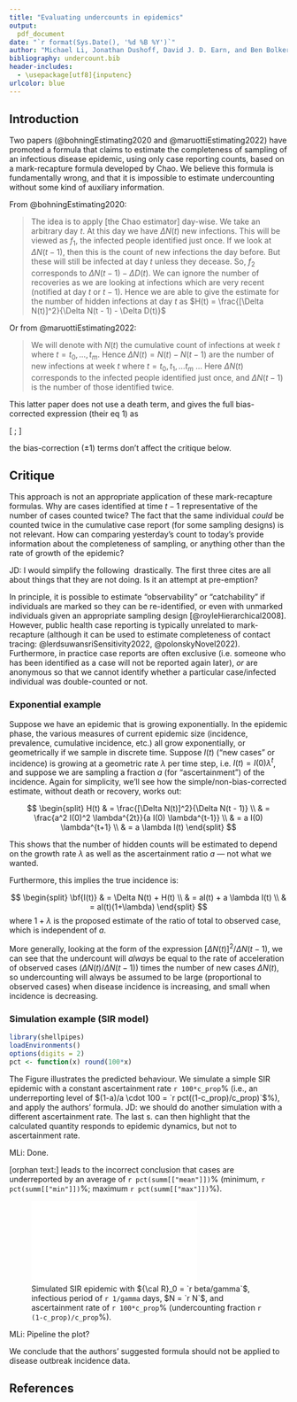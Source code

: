 ```yaml
---
title: "Evaluating undercounts in epidemics"
output:
  pdf_document
date: "`r format(Sys.Date(), '%d %B %Y')`"
author: "Michael Li, Jonathan Dushoff, David J. D. Earn, and Ben Bolker"
bibliography: undercount.bib
header-includes:
  - \usepackage[utf8]{inputenc}
urlcolor: blue
---
```


## Introduction

Two papers (@bohningEstimating2020 and @maruottiEstimating2022) have promoted a formula that claims  to estimate the completeness of sampling of an infectious disease epidemic, using only case reporting counts, based on a mark-recapture formula developed by Chao. We believe this formula is fundamentally wrong, and that it is impossible to estimate undercounting without some kind of auxiliary information.

From @bohningEstimating2020:

> The idea is to apply [the Chao estimator] day-wise. We take an arbitrary day $t$. At this day we have $\Delta N(t)$ new infections. This will be viewed as $f_1$, the infected people identified just once. If we look at $\Delta N(t - 1)$, then this is the count of new infections the day before. But these will still be infected at day $t$ unless they decease. So, $f_2$ corresponds to $\Delta N(t - 1) - \Delta D(t)$. We can ignore the number of recoveries as we are looking at infections which are very recent (notified at day $t$ or $t - 1$). Hence we are able to give the estimate for the number of hidden infections at day $t$ as $H(t) = \frac{[\Delta N(t)]^2}{\Delta N(t - 1) - \Delta D(t)}$

Or from @maruottiEstimating2022:

> We will denote with $N(t)$ the cumulative count of infections at week $t$ where $t = t_0, \dots, t_m$. Hence $\Delta N (t) = N(t) -N(t-1)$ are the number of  new  infections at week $t$ where $t = t_0, t_1,  \dots t_m$ ... Here $\Delta N(t)$ corresponds to the infected people identified just once, and $\Delta N(t-1)$  is the  number  of  those  identified  twice. 

This latter paper does not use a death term, and gives the full bias-corrected expression (their eq 1) as

\[
\frac{\Delta N(t) (\Delta N(t) - 1)}{1 + \Delta N(t-1)} ;
\]

the bias-correction ($\pm 1$) terms don't affect the critique below.

## Critique

This approach is not an appropriate application of these mark-recapture formulas. Why are cases identified at time $t-1$ representative of the number of cases counted twice? The fact that the same individual *could* be counted twice in the cumulative case report (for some sampling designs) is not relevant. How can comparing yesterday's count to today's provide information about the completeness of sampling, or anything other than the rate of growth of the epidemic? 

JD: I would simplify the following \P\ drastically. The first three cites are all about things that they are not doing. Is it an attempt at pre-emption?

In principle, it is possible to estimate "observability" or "catchability" if individuals are marked so they can be re-identified, or even with unmarked individuals given an appropriate sampling design [@royleHierarchical2008]. However, public health case reporting is typically unrelated to mark-recapture (although it can be used to estimate completeness of contact tracing: @lerdsuwansriSensitivity2022, @polonskyNovel2022). Furthermore, in practice case reports are often exclusive (i.e. someone who has been identified as a case will not be reported again later), *or* are anonymous so that we cannot identify whether a particular case/infected individual was double-counted or not.

### Exponential example
Suppose we have an epidemic that is growing exponentially. In the epidemic phase, the various measures of current epidemic size (incidence, prevalence, cumulative incidence, etc.) all grow exponentially, or geometrically if we sample in discrete time. Suppose $I(t)$ ("new cases" or incidence) is growing at a geometric rate $\lambda$ per time step, i.e. $I(t) = I(0) \lambda^t$, and suppose we are sampling a fraction $a$ (for "ascertainment") of the incidence. Again for simplicity, we'll see how the simple/non-bias-corrected estimate, without death or recovery, works out:

$$
\begin{split}
H(t) & = \frac{[\Delta N(t)]^2}{\Delta N(t - 1)} \\
& = \frac{a^2 I(0)^2 \lambda^{2t}}{a I(0) \lambda^{t-1}} \\
& = a I(0) \lambda^{t+1} \\
& = a \lambda I(t)
\end{split}
$$

This shows that the number of hidden counts will be estimated to depend on the growth rate $\lambda$ as well as the ascertainment ratio $a$ --- not what we wanted.

Furthermore, this implies the true incidence is:

$$
\begin{split}
\bf{I(t)} & = \Delta N(t) + H(t) \\
& = aI(t) + a \lambda I(t) \\
& = aI(t)(1+\lambda) 
\end{split}
$$
where $1 + \lambda$ is the proposed estimate of the ratio of total to observed case, which is independent of $a$. 

More generally, looking at the form of the expression $[\Delta N(t)]^2/\Delta N(t - 1)$, we can see that the undercount will *always* be equal to the rate of acceleration of observed cases ($\Delta N(t)/\Delta N(t-1)$) times the number of new cases $\Delta N(t)$, so undercounting will always be assumed to be large (proportional to observed cases) when disease incidence is increasing, and small when incidence is decreasing.

### Simulation example (SIR model)

```r
library(shellpipes)
loadEnvironments()
options(digits = 2)
pct <- function(x) round(100*x)
```

The Figure illustrates the predicted behaviour.
We simulate a simple SIR epidemic with a constant ascertainment rate `r 100*c_prop`% (i.e., an  underreporting level of $(1-a)/a \cdot 100 = `r pct((1-c_prop)/c_prop)`$%), and apply the authors' formula. 
JD: we should do another simulation with a different ascertainment rate. The last s. can then highlight that the calculated quantity responds to epidemic dynamics, but not to ascertainment rate.

MLi: Done. 

[orphan text:] leads to the incorrect conclusion that cases are underreported by an average of `r pct(summ[["mean"]])`% (minimum, `r pct(summ[["min"]])`%; maximum `r pct(summ[["max"]])`%).

![Simulated SIR epidemic with ${\cal R}_0 = `r beta/gamma`$, infectious period of `r 1/gamma` days, $N = `r N`$, and ascertainment rate of `r 100*c_prop`%  (undercounting fraction `r (1-c_prop)/c_prop`%).](plot_cuminf.Rout.pdf)

MLi: Pipeline the plot?

We conclude that the authors' suggested formula should not be applied to disease outbreak incidence data.

\newpage

## References

